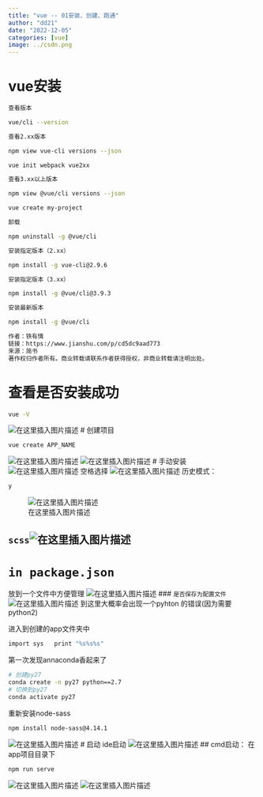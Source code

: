 ```yaml
---
title: "vue -- 01安装、创建、跑通"
author: "dd21"
date: "2022-12-05" 
categories: [vue]
image: ../csdn.png
---
```



# vue安装

```bash
查看版本

vue/cli --version

查看2.xx版本

npm view vue-cli versions --json

vue init webpack vue2xx

查看3.xx以上版本

npm view @vue/cli versions --json

vue create my-project

卸载

npm uninstall -g @vue/cli

安装指定版本（2.xx）

npm install -g vue-cli@2.9.6

安装指定版本（3.xx）

npm install -g @vue/cli@3.9.3

安装最新版本

npm install -g @vue/cli

作者：铁有情
链接：https://www.jianshu.com/p/cd5dc9aad773
来源：简书
著作权归作者所有。商业转载请联系作者获得授权，非商业转载请注明出处。
```
# 查看是否安装成功
```bash
vue -V
```
![在这里插入图片描述](https://img-blog.csdnimg.cn/21c1bb09d41842c89a0755fb56313197.png?x-oss-process=image/watermark,type_d3F5LXplbmhlaQ,shadow_50,text_Q1NETiBA5aSn5q-beg==,size_20,color_FFFFFF,t_70,g_se,x_16)
# 创建项目
```bash
vue create APP_NAME
```
![在这里插入图片描述](https://img-blog.csdnimg.cn/2a63fe032723423b8cf82defa2090049.png?x-oss-process=image/watermark,type_d3F5LXplbmhlaQ,shadow_50,text_Q1NETiBA5aSn5q-beg==,size_20,color_FFFFFF,t_70,g_se,x_16)
![在这里插入图片描述](https://img-blog.csdnimg.cn/23e7676b6de44071850163af2789e367.png?x-oss-process=image/watermark,type_d3F5LXplbmhlaQ,shadow_50,text_Q1NETiBA5aSn5q-beg==,size_20,color_FFFFFF,t_70,g_se,x_16)
# 手动安装
![在这里插入图片描述](https://img-blog.csdnimg.cn/ba62edaa3b88400c910530e6669025a2.png?x-oss-process=image/watermark,type_d3F5LXplbmhlaQ,shadow_50,text_Q1NETiBA5aSn5q-beg==,size_20,color_FFFFFF,t_70,g_se,x_16)
空格选择
![在这里插入图片描述](https://img-blog.csdnimg.cn/58c95362a7f0497381fff3db7662c993.png?x-oss-process=image/watermark,type_d3F5LXplbmhlaQ,shadow_50,text_Q1NETiBA5aSn5q-beg==,size_20,color_FFFFFF,t_70,g_se,x_16)
历史模式：
```bash
y
```
![在这里插入图片描述](https://img-blog.csdnimg.cn/2dfab516a2a54afc9e1a57e70af68cfe.png?x-oss-process=image/watermark,type_d3F5LXplbmhlaQ,shadow_50,text_Q1NETiBA5aSn5q-beg==,size_20,color_FFFFFF,t_70,g_se,x_16)

## `scss`![在这里插入图片描述](https://img-blog.csdnimg.cn/16f9d4cbcdc143d687b02c448988c25b.png?x-oss-process=image/watermark,type_d3F5LXplbmhlaQ,shadow_50,text_Q1NETiBA5aSn5q-beg==,size_20,color_FFFFFF,t_70,g_se,x_16)
# `in package.json`
放到一个文件中方便管理
![在这里插入图片描述](https://img-blog.csdnimg.cn/e32b1e80670a4fa599ea2516ebf13a48.png?x-oss-process=image/watermark,type_d3F5LXplbmhlaQ,shadow_50,text_Q1NETiBA5aSn5q-beg==,size_20,color_FFFFFF,t_70,g_se,x_16)
### `是否保存为配置文件`
![在这里插入图片描述](https://img-blog.csdnimg.cn/b5cb5df07784439dafec5cf6097b01cc.png?x-oss-process=image/watermark,type_d3F5LXplbmhlaQ,shadow_50,text_Q1NETiBA5aSn5q-beg==,size_20,color_FFFFFF,t_70,g_se,x_16)
到这里大概率会出现一个pyhton 的错误(因为需要python2)

进入到创建的app文件夹中
```bash
import sys   print "%s%s%s"
```
第一次发现annaconda香起来了
```bash
# 创建py27
conda create -n py27 python==2.7
# 切换到py27
conda activate py27
```
重新安装node-sass
```bash
npm install node-sass@4.14.1
```
![在这里插入图片描述](https://img-blog.csdnimg.cn/4f1fb10fcd09470980d672867c3e5f8c.png?x-oss-process=image/watermark,type_d3F5LXplbmhlaQ,shadow_50,text_Q1NETiBA5aSn5q-beg==,size_20,color_FFFFFF,t_70,g_se,x_16)
# 启动
ide启动
![在这里插入图片描述](https://img-blog.csdnimg.cn/985d4bc22d4f4c0c92f436b01b4fa9f3.png?x-oss-process=image/watermark,type_d3F5LXplbmhlaQ,shadow_50,text_Q1NETiBA5aSn5q-beg==,size_20,color_FFFFFF,t_70,g_se,x_16)
## cmd启动：
在app项目目录下
```bash
npm run serve
```
![在这里插入图片描述](https://img-blog.csdnimg.cn/46077844ef2c4cf3a961d4b7a7241b20.png?x-oss-process=image/watermark,type_d3F5LXplbmhlaQ,shadow_50,text_Q1NETiBA5aSn5q-beg==,size_20,color_FFFFFF,t_70,g_se,x_16)
![在这里插入图片描述](https://img-blog.csdnimg.cn/78190438352043a8a0436199cbec8480.png?x-oss-process=image/watermark,type_d3F5LXplbmhlaQ,shadow_50,text_Q1NETiBA5aSn5q-beg==,size_20,color_FFFFFF,t_70,g_se,x_16)

